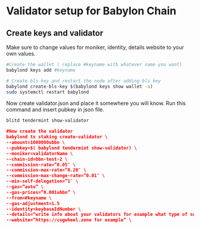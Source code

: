
# Validator setup for Babylon Chain

## Create keys and validator

<Callout type="info" emoji="🙋‍♀️">
  Make sure to change values for moniker, identity, details website to your own values.
</Callout>

```bash
#Create the wallet ( replace #keyname with whatever name you want)
babylond keys add #keyname

# Create bls key and restart the node after adding bls key
babylond create-bls-key $(babylond keys show wallet -a)
sudo systemctl restart babylond
```
Now create validator.json and place it somewhere you will know. Run this command and insert pubkey
in json file.

```bash
blitd tendermint show-validator
```
```json
#Now create the validator 
babylond tx staking create-validator \
--amount=1000000ubbn \
--pubkey=$( babylond tendermint show-validator) \
--moniker=validatorName \
--chain-id=bbn-test-2 \
--commission-rate=”0.05″ \
--commission-max-rate=”0.20″ \
--commission-max-change-rate=”0.01″ \
--min-self-delegation=”1″ \
--gas=”auto” \
--gas-prices=”0.001ubbn” \
--from=#keyname \
--gas-adjustment=1.5
--identity=keybaseIdNumber \
--details=“write info about your validators for example what type of service you ofer etc.” \
--website=“https://cogwheel.zone for example” \
```

